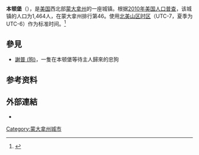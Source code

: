 {{Infobox City 
|name = 本顿堡
|official_name = Fort Benton
|image_flag = 
|image_seal = 
|image_skyline = 
|image_map = Chouteau County Montana Incorporated and  Unincorporated areas Fort Benton Highlighted.svg
|map_caption =
|subdivision_type = [[國家|國家]]
|subdivision_name = {{USA}}
|leader_title = 
|leader_name = 
|subdivision_type1 = [[美國行政區劃|州]]
|subdivision_name1 = [[蒙大拿州|蒙大拿州]]
|subdivision_type2 = [[蒙大拿州行政区划|县]]
|subdivision_name2 = [[舒托縣_(蒙大拿州)|舒托縣]]
|found_date = 
|area_total = 
|area_land = 
|area_water = 
|population_as_of = 2010
|population_total = 1,464
|population_density = 
| timezone = [[北美山区时区|MST]]
| utc_offset = -7
| timezone_DST = [[北美山区夏令时间|MDT]]
| utc_offset_DST = -6
| website                 = {{url|www.fortbenton.com}}
}}

'''本顿堡'''（{{lang-en|Fort Benton}}），是[[美国|美国]]西北部[[蒙大拿州|蒙大拿州]]的一座城镇。根据[[2010年美国人口普查|2010年美国人口普查]]，该城镇的人口为1,464人，在蒙大拿州排行第46。使用[[北美山区时区|北美山区时区]]（UTC-7，夏季为UTC-6）作为标准时间。<ref name=census>{{cite web | url=http://www.census.gov/prod/www/abs/decennial/ | title=Census of Population and Housing | publisher=U.S. Census  Bureau | accessdate=November 18, 2011 | archive-url=https://web.archive.org/web/20060208103743/http://www.census.gov/prod/www/abs/decennial/ | archive-date=2006-02-08 | dead-url=yes }}</ref>

==參見==
* [[謝普_(狗)|謝普 (狗)]]，一隻在本顿堡等待主人歸來的忠狗

== 参考资料 ==
{{reflist}}

==外部連結==
{{Commons category|Fort Benton, Montana}}
*{{官方網站}}{{en}}

{{DEFAULTSORT:Fort Benton}}
[[Category:蒙大拿州城市|Category:蒙大拿州城市]]


{{Montana-stub}}